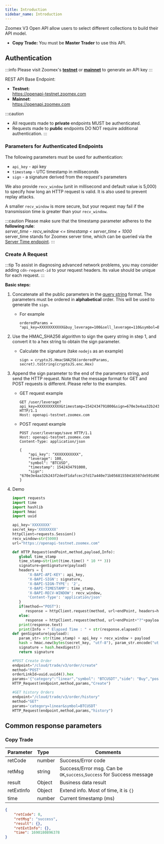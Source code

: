 ```yaml
---
title: Introduction
sidebar_name: Introduction
---
```


Zoomex V3 Open API allow users to select different collections to build their API model.

<!--
- **Derivatives - contract:** You could trade _USDT Perpetual_, _Inverse Perpetual_ with `contract/v3` endpoints.
-->
- **Copy Trade:** You must be **Master Trader** to use this API.


## Authentication

:::info
Please visit Zoomex's <a href="https://testnet.zoomex.com/en-US/user-center/api-manage"> <b>testnet</b></a> or <a href="https://www.zoomex.com/en-US/user-center/api-manage"> <b>mainnet</b></a> to generate an API key
:::

REST API Base Endpoint:
- **Testnet:**<br/>
https://openapi-testnet.zoomex.com
- **Mainnet**:<br/>
https://openapi.zoomex.com

:::caution
* All requests made to **private** endpoints MUST be authenticated.
* Requests made to **public** endpoints DO NOT require additional authentication.
:::

### Parameters for Authenticated Endpoints

The following parameters must be used for authentication:

* `api_key` - api key
* `timestamp` - UTC timestamp in milliseconds
* `sign` - a signature derived from the request's parameters<br/>

We also provide `recv_window` (unit in millisecond and default value is 5,000) to specify how long an HTTP request is valid. It is also used to prevent replay attacks.

A smaller `recv_window` is more secure, but your request may fail if the transmission time is greater than your `recv_window`.

:::caution
Please make sure that the timestamp parameter adheres to the **following rule**:<br/>
_server_time - recv_window <= timestamp < server_time + 1000_<br/>
server_time stands for Zoomex server time, which can be queried via the [Server Time endpoint](../v3/market/time#).
:::

### Create A Request

:::tip
To assist in diagnosing advanced network problems, you may consider adding `cdn-request-id` to your request headers. Its value should be unique for each request.
:::

**Basic steps:**

1. Concatenate all the public parameters in the [query string](https://en.wikipedia.org/wiki/Query_string) format. The parameters must be ordered in **alphabetical** order. This will be used to generate the `sign`.

   - For example

     ``` shell
     orderedParams = "api_key=XXXXXXXXXXX&buy_leverage=100&sell_leverage=110&symbol=BTCUSDT&timestamp=1542434791747"
     ```

2. Use the HMAC_SHA256 algorithm to sign the query string in step 1, and convert it to a hex string to obtain the sign parameter.

   - Calculate the signature (take `nodejs` as an example)

     ``` node
     sign = cryptoJS.HmacSHA256(orderedParams, secret).toString(cryptoJS.enc.Hex)
     ```

3. Append the sign parameter to the end of the parameters string, and send the HTTP request. Note that the message format for GET and POST requests is different. Please refer to the examples.

   - GET request example

     ``` shell
     GET /user/leverage?api_key=XXXXXXXXXXX&timestamp=1542434791000&sign=670e3e4aa32b243f2dedf1dafcec2fd17a440e71b05681550416507de591d908 HTTP/1.1
     Host: openapi-testnet.zoomex.com
     ```

   - POST request example

     ``` shell
     POST /user/leverage/save HTTP/1.1
     Host: openapi-testnet.zoomex.com
     Content-Type: application/json
     
     {
         "api_key": "XXXXXXXXXXX",
         "leverage": 100,
         "symbol": "BTCUSD",
         "timestamp": 1542434791000,
         "sign": "670e3e4aa32b243f2dedf1dafcec2fd17a440e71b05681550416507de591d908"
     }
     ```
4. Demo
      ``` python
      import requests
     import time
     import hashlib
     import hmac
     import uuid

     api_key='XXXXXXXX'
     secret_key='XXXXXXXX'
     httpClient=requests.Session()
     recv_window=str(5000)
     url="https://openapi-testnet.zoomex.com"

     def HTTP_Request(endPoint,method,payload,Info):
         global time_stamp
         time_stamp=str(int(time.time() * 10 ** 3))
         signature=genSignature(payload)
         headers = {
             'X-BAPI-API-KEY': api_key,
             'X-BAPI-SIGN': signature,
             'X-BAPI-SIGN-TYPE': '2',
             'X-BAPI-TIMESTAMP': time_stamp,
             'X-BAPI-RECV-WINDOW': recv_window,
             'Content-Type': 'application/json'
         }
         if(method=="POST"):
            response = httpClient.request(method, url+endPoint, headers=headers, data=payload)
         else:
            response = httpClient.request(method, url+endPoint+"?"+payload, headers=headers)
         print(response.text)
         print(Info + " Elapsed Time : " + str(response.elapsed))
     def genSignature(payload):
         param_str= str(time_stamp) + api_key + recv_window + payload
         hash = hmac.new(bytes(secret_key, "utf-8"), param_str.encode("utf-8"),hashlib.sha256)
         signature = hash.hexdigest()
         return signature

     #POST Create Order
     endpoint="/cloud/trade/v3/order/create"
     method="POST"
     orderLinkId=uuid.uuid4().hex
     params='{"category":"linear","symbol": "BTCUSDT","side": "Buy","positionIdx": 0,"orderType": "Market","qty": "0.001","price": "","timeInForce": "GTC","orderLinkId": "' + orderLinkId + '"}'
     HTTP_Request(endpoint,method,params,"Create")

     #GET history Orders
     endpoint="/cloud/trade/v3/order/history"
     method="GET"
     params='category=linear&symbol=BTCUSDT'
     HTTP_Request(endpoint,method,params,"history")
    ```

## Common response parameters

### Copy Trade

| Parameter | Type | Comments|
|:----- |:-----|----- |
|retCode |number |Success/Error code |
|retMsg |string |Success/Error msg. Can be `OK`,`success`,`Success` for Success message|
|result |Object |Business data result|
|retExtInfo |Object |Extend info. Most of time, it is `{}`|
|time |number |Current timestamp (ms)|

``` json
{
    "retCode": 0,
    "retMsg": "success",
    "result": {},
    "retExtInfo": {},
    "time": 1690180896378
}
```
